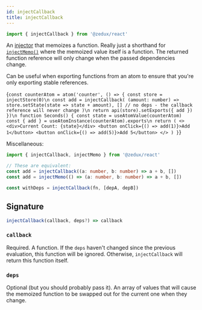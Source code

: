 ```yaml
---
id: injectCallback
title: injectCallback
---
```



```ts
import { injectCallback } from '@zedux/react'
```

An [injector](../glossary#injector) that memoizes a function. Really just a shorthand for [`injectMemo()`](injectMemo) where the memoized value itself is a function. The returned function reference will only change when the passed dependencies change.

Can be useful when exporting functions from an atom to ensure that you're only exporting stable references.

<LiveEditor resultVar="Seconds">{`
const counterAtom = atom('counter', () => {
  const store = injectStore(0)\n
  const add = injectCallback(
    (amount: number) => store.setState(state => state + amount),
    [] // no deps - the callback reference will never change
  )\n
  return api(store).setExports({ add })
})\n
function Seconds() {
  const state = useAtomValue(counterAtom)
  const { add } = useAtomInstance(counterAtom).exports\n
  return (
    <>
      <div>Current Count: {state}</div>
      <button onClick={() => add(1)}>Add 1</button>
      <button onClick={() => add(5)}>Add 5</button>
    </>
  )
}
`}</LiveEditor>

Miscellaneous:

```ts
import { injectCallback, injectMemo } from '@zedux/react'

// These are equivalent:
const add = injectCallback((a: number, b: number) => a + b, [])
const add = injectMemo(() => (a: number, b: number) => a + b, [])

const withDeps = injectCallback(fn, [depA, depB])
```

## Signature

```ts
injectCallback(callback, deps?) => callback
```

### `callback`

Required. A function. If the `deps` haven't changed since the previous evaluation, this function will be ignored. Otherwise, `injectCallback` will return this function itself.

### `deps`

Optional (but you should probably pass it). An array of values that will cause the memoized function to be swapped out for the current one when they change.